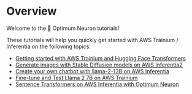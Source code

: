 <!---
Copyright 2023 The HuggingFace Team. All rights reserved.

Licensed under the Apache License, Version 2.0 (the "License");
you may not use this file except in compliance with the License.
You may obtain a copy of the License at

    http://www.apache.org/licenses/LICENSE-2.0

Unless required by applicable law or agreed to in writing, software
distributed under the License is distributed on an "AS IS" BASIS,
WITHOUT WARRANTIES OR CONDITIONS OF ANY KIND, either express or implied.
See the License for the specific language governing permissions and
limitations under the License.
-->

# Overview

Welcome to the 🤗 Optimum Neuron tutorials!

These tutorials will help you quickly get started with AWS Trainium / Inferentia on the following topics:

- [Getting started with AWS Trainium and Hugging Face Transformers](./fine_tune_bert)
- [Generate images with Stable Diffusion models on AWS Inferentia2](./stable_diffusion)
- [Create your own chatbot with llama-2-13B on AWS Inferentia](./llama2-13b-chatbot)
- [Fine-tune and Test Llama 2 7B on AWS Trainium](./fine_tune_llama_7b)
- [Sentence Transformers on AWS Inferentia with Optimum Neuron](./sentence_transformers)
